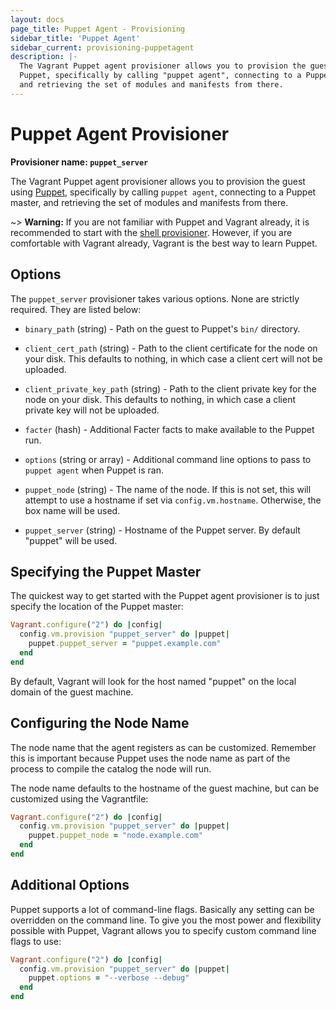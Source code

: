```yaml
---
layout: docs
page_title: Puppet Agent - Provisioning
sidebar_title: 'Puppet Agent'
sidebar_current: provisioning-puppetagent
description: |-
  The Vagrant Puppet agent provisioner allows you to provision the guest using
  Puppet, specifically by calling "puppet agent", connecting to a Puppet master,
  and retrieving the set of modules and manifests from there.
---
```


# Puppet Agent Provisioner

**Provisioner name: `puppet_server`**

The Vagrant Puppet agent provisioner allows you to provision the guest using
[Puppet](https://www.puppetlabs.com/puppet), specifically by
calling `puppet agent`, connecting to a Puppet master, and retrieving
the set of modules and manifests from there.

~> **Warning:** If you are not familiar with Puppet and Vagrant already,
it is recommended to start with the [shell provisioner](/docs/provisioning/shell.html).
However, if you are comfortable with Vagrant already, Vagrant
is the best way to learn Puppet.

## Options

The `puppet_server` provisioner takes various options. None are strictly
required. They are listed below:

- `binary_path` (string) - Path on the guest to Puppet's `bin/` directory.

- `client_cert_path` (string) - Path to the client certificate for the
  node on your disk. This defaults to nothing, in which case a client
  cert will not be uploaded.

- `client_private_key_path` (string) - Path to the client private key for
  the node on your disk. This defaults to nothing, in which case a client
  private key will not be uploaded.

- `facter` (hash) - Additional Facter facts to make available to the
  Puppet run.

- `options` (string or array) - Additional command line options to pass
  to `puppet agent` when Puppet is ran.

- `puppet_node` (string) - The name of the node. If this is not set,
  this will attempt to use a hostname if set via `config.vm.hostname`.
  Otherwise, the box name will be used.

- `puppet_server` (string) - Hostname of the Puppet server. By default
  "puppet" will be used.

## Specifying the Puppet Master

The quickest way to get started with the Puppet agent provisioner is to just
specify the location of the Puppet master:

```ruby
Vagrant.configure("2") do |config|
  config.vm.provision "puppet_server" do |puppet|
    puppet.puppet_server = "puppet.example.com"
  end
end
```

By default, Vagrant will look for the host named "puppet" on the
local domain of the guest machine.

## Configuring the Node Name

The node name that the agent registers as can be customized. Remember
this is important because Puppet uses the node name as part of the process
to compile the catalog the node will run.

The node name defaults to the hostname of the guest machine, but can
be customized using the Vagrantfile:

```ruby
Vagrant.configure("2") do |config|
  config.vm.provision "puppet_server" do |puppet|
    puppet.puppet_node = "node.example.com"
  end
end
```

## Additional Options

Puppet supports a lot of command-line flags. Basically any setting can
be overridden on the command line. To give you the most power and flexibility
possible with Puppet, Vagrant allows you to specify custom command line
flags to use:

```ruby
Vagrant.configure("2") do |config|
  config.vm.provision "puppet_server" do |puppet|
    puppet.options = "--verbose --debug"
  end
end
```
